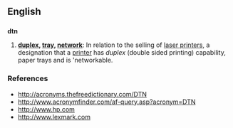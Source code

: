 ==English==

==={{initialism}}===
'''dtn''' 

# '''[[duplex]], [[tray]], [[network]]''': In relation to the selling of [[laser printers]], a designation that a [[printer]] has ''duplex'' (double sided printing) capability,  paper trays and is 'networkable.

===References===

* http://acronyms.thefreedictionary.com/DTN
* http://www.acronymfinder.com/af-query.asp?acronym=DTN
* http://www.hp.com
* http://www.lexmark.com
